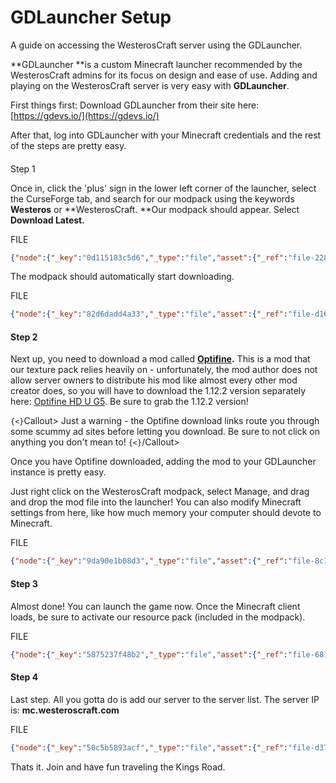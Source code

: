 # GDLauncher Setup

A guide on accessing the WesterosCraft server using the GDLauncher.


**GDLauncher **is a custom Minecraft launcher recommended by the WesterosCraft admins for its focus on design and ease of use.  Adding and playing on the WesterosCraft server is very easy with **GDLauncher**.  
  
First things first: Download GDLauncher from their site here: [https://gdevs.io/](https://gdevs.io/)

After that, log into GDLauncher with your Minecraft credentials and the rest of the steps are pretty easy.  


####   
Step 1

Once in, click the 'plus' sign in the lower left corner of the launcher, select the CurseForge tab, and search for our modpack using the keywords **Westeros** or **WesterosCraft. **Our modpack should appear.  Select **Download Latest.**





FILE

```json
{"node":{"_key":"0d115183c5d6","_type":"file","asset":{"_ref":"file-22862aa80374b93e42e5ec4b10425b5cb5d203f5-mp4","_type":"reference"}},"options":{"projectId":"1as7cn02","dataset":"production","imageOptions":{}},"children":[]}
```





The modpack should automatically start downloading.  
  




FILE

```json
{"node":{"_key":"82d6dadd4a33","_type":"file","asset":{"_ref":"file-d16ac599f9fb13972db6388d72050461276d5ecb-mp4","_type":"reference"}},"options":{"projectId":"1as7cn02","dataset":"production","imageOptions":{}},"children":[]}
```





#### Step 2

Next up, you need to download a mod called **[Optifine](https://optifine.net/home).**  This is a mod that our texture pack relies heavily on - unfortunately, the mod author does not allow server owners to distribute his mod like almost every other mod creator does, so you will have to download the 1.12.2 version separately here: [Optifine HD U G5](http://adfoc.us/serve/sitelinks/?id=475250&url=http://optifine.net/adloadx?f=OptiFine_1.12.2_HD_U_G5.jar&x=b647).  Be sure to grab the 1.12.2 version!  
  



`{<}`Callout>
Just a warning - the Optifine download links route you through some scummy ad sites before letting you download.  Be sure to not click on anything you don't mean to!
`{<}`/Callout>




Once you have Optifine downloaded, adding the mod to your GDLauncher instance is pretty easy.  
  
Just right click on the WesterosCraft modpack, select Manage, and drag and drop the mod file into the launcher!  You can also modify Minecraft settings from here, like how much memory your computer should devote to Minecraft.  
  




FILE

```json
{"node":{"_key":"9da90e1b08d3","_type":"file","asset":{"_ref":"file-8c19757eea6760dd643857bcea4e018d9534ec7f-mp4","_type":"reference"}},"options":{"projectId":"1as7cn02","dataset":"production","imageOptions":{}},"children":[]}
```





#### Step 3

Almost done!  You can launch the game now.  Once the Minecraft client loads, be sure to activate our resource pack (included in the modpack).  
  




FILE

```json
{"node":{"_key":"5875237f48b2","_type":"file","asset":{"_ref":"file-68176d5e6108b2601de192439791138c67a7781a-mp4","_type":"reference"}},"options":{"projectId":"1as7cn02","dataset":"production","imageOptions":{}},"children":[]}
```





#### Step 4

Last step.  All you gotta do is add our server to the server list.  The server IP is: **mc.westeroscraft.com**





FILE

```json
{"node":{"_key":"50c5b5893acf","_type":"file","asset":{"_ref":"file-d378807b16c8626386cee16a8b179c46185e54af-mp4","_type":"reference"}},"options":{"projectId":"1as7cn02","dataset":"production","imageOptions":{}},"children":[]}
```



Thats it.  Join and have fun traveling the Kings Road.